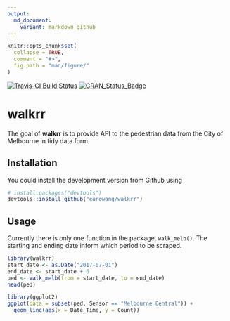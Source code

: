 ```yaml
---
output:
  md_document:
    variant: markdown_github
---
```


<!-- README.md is generated from README.Rmd. Please edit that file -->

```r
knitr::opts_chunk$set(
  collapse = TRUE,
  comment = "#>",
  fig.path = "man/figure/"
)
```

[![Travis-CI Build Status](https://travis-ci.org/earowang/walkrr.svg?branch=master)](https://travis-ci.org/earowang/walkrr)
[![CRAN_Status_Badge](http://www.r-pkg.org/badges/version/walkrr)](https://cran.r-project.org/package=walkrr)

# walkrr

The goal of **walkrr** is to provide API to the pedestrian data from the City of Melbourne in tidy data form.

## Installation

You could install the development version from Github using

```r
# install.packages("devtools")
devtools::install_github("earowang/walkrr")
```

## Usage

Currently there is only one function in the package, `walk_melb()`. The starting and ending date inform which period to be scraped.

```r
library(walkrr)
start_date <- as.Date("2017-07-01")
end_date <- start_date + 6
ped <- walk_melb(from = start_date, to = end_date)
head(ped)
```

```r
library(ggplot2)
ggplot(data = subset(ped, Sensor == "Melbourne Central")) +
  geom_line(aes(x = Date_Time, y = Count))
```


